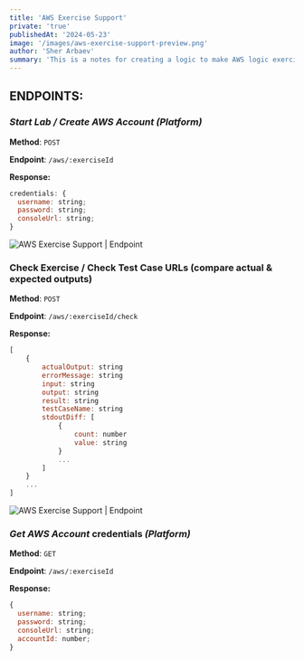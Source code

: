 ```yaml
---
title: 'AWS Exercise Support'
private: 'true'
publishedAt: '2024-05-23'
image: '/images/aws-exercise-support-preview.png'
author: 'Sher Arbaev'
summary: 'This is a notes for creating a logic to make AWS logic exercise support on platform'
---
```


## ENDPOINTS:

### _Start Lab / Create AWS Account (Platform)_

**Method**: `POST`

**Endpoint**: `/aws/:exerciseId`

**Response:**

```jsx
credentials: {
  username: string;
  password: string;
  consoleUrl: string;
}
```

<Image
  src="https://sherbolotarbaev.pro/images/aws-exercise-support.png"
  alt="AWS Exercise Support | Endpoint"
/>

### Check Exercise / Check Test Case URLs (compare actual & expected outputs)

**Method**: `POST`

**Endpoint**: `/aws/:exerciseId/check`

**Response:**

```jsx
[
	{
		actualOutput: string
		errorMessage: string
		input: string
		output: string
		result: string
		testCaseName: string
		stdoutDiff: [
			{
				count: number
				value: string
			}
			...
		]
	}
	...
]
```

<Image
  src="https://sherbolotarbaev.pro/images/aws-exercise-support2.png"
  alt="AWS Exercise Support | Endpoint"
/>

### _Get AWS Account_ credentials _(Platform)_

**Method**: `GET`

**Endpoint**: `/aws/:exerciseId`

**Response:**

```jsx
{
  username: string;
  password: string;
  consoleUrl: string;
  accountId: number;
}
```
